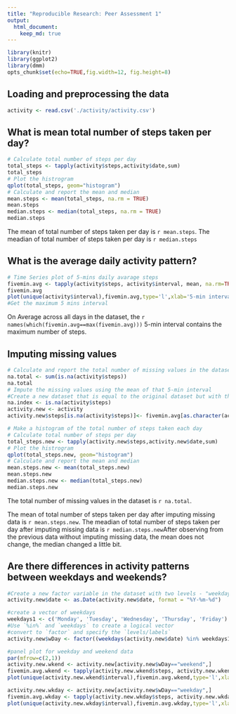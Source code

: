 ```yaml
---
title: "Reproducible Research: Peer Assessment 1"
output: 
  html_document:
    keep_md: true
---
```



```r
library(knitr)
library(ggplot2)
library(dmm)
opts_chunk$set(echo=TRUE,fig.width=12, fig.height=8)
```


## Loading and preprocessing the data
```r
activity <- read.csv('./activity/activity.csv')
```


## What is mean total number of steps taken per day?
```r
# Calculate total number of steps per day
total_steps <- tapply(activity$steps,activity$date,sum)
total_steps
# Plot the histrogram
qplot(total_steps, geom="histogram")
# Calculate and report the mean and median 
mean.steps <- mean(total_steps, na.rm = TRUE)
mean.steps
median.steps <- median(total_steps, na.rm = TRUE)
median.steps

```
The mean of total number of steps taken per day is `r mean.steps`. The meadian of total number of steps taken per day is `r median.steps`

## What is the average daily activity pattern?
```r
# Time Series plot of 5-mins daily avarage steps
fivemin.avg <- tapply(activity$steps, activity$interval, mean, na.rm=TRUE)
fivemin.avg
plot(unique(activity$interval),fivemin.avg,type='l',xlab='5-min interval', ylab='Daily Average')
#Get the maximum 5 mins interval
```
On Average across all days in the dataset, the `r names(which(fivemin.avg==max(fivemin.avg)))` 5-min interval contains the maximum number of steps.

## Imputing missing values
```r
# Calculate and report the total number of missing values in the dataset (i.e. the total number of rows with NAs)
na.total <- sum(is.na(activity$steps))
na.total
# Impute the missing values using the mean of that 5-min interval
#Create a new dataset that is equal to the original dataset but with the missing data filled in.
na.index <- is.na(activity$steps)
activity.new <- activity
activity.new$steps[is.na(activity$steps)]<- fivemin.avg[as.character(activity$interval[na.index])]

# Make a histogram of the total number of steps taken each day
# Calculate total number of steps per day
total_steps.new <- tapply(activity.new$steps,activity.new$date,sum)
# Plot the histrogram
qplot(total_steps.new, geom="histogram")
# Calculate and report the mean and median 
mean.steps.new <- mean(total_steps.new)
mean.steps.new
median.steps.new <- median(total_steps.new)
median.steps.new
```

The total number of missing values in the dataset is `r na.total`.

The mean of total number of steps taken per day after imputing missing data is `r mean.steps.new`. The meadian of total number of steps taken per day after imputing missing data is `r median.steps.new`After observing from the previous data without imputing missing data, the mean does not change, the median changed a little bit. 


## Are there differences in activity patterns between weekdays and weekends?

```r
#Create a new factor variable in the dataset with two levels - "weekday" and "weekend" 
activity.new$date <- as.Date(activity.new$date, format = "%Y-%m-%d")

#create a vector of weekdays
weekdays1 <- c('Monday', 'Tuesday', 'Wednesday', 'Thursday', 'Friday')
#Use `%in%` and `weekdays` to create a logical vector
#convert to `factor` and specify the `levels/labels`
activity.new$wDay <- factor((weekdays(activity.new$date) %in% weekdays1), levels=c(FALSE, TRUE), labels=c('weekend', 'weekday')) 

#panel plot for weekday and weekend data
par(mfrow=c(2,1))
activity.new.wkend <- activity.new[activity.new$wDay=="weekend",]
fivemin.avg.wkend <- tapply(activity.new.wkend$steps, activity.new.wkend$interval, mean)
plot(unique(activity.new.wkend$interval),fivemin.avg.wkend,type='l',xlab='5-min interval', ylab='Daily Average',main="weekend")

activity.new.wkday <- activity.new[activity.new$wDay=="weekday",]
fivemin.avg.wkday <- tapply(activity.new.wkday$steps, activity.new.wkday$interval, mean)
plot(unique(activity.new.wkday$interval),fivemin.avg.wkday,type='l',xlab='5-min interval', ylab='Daily Average',main="weekday")

```